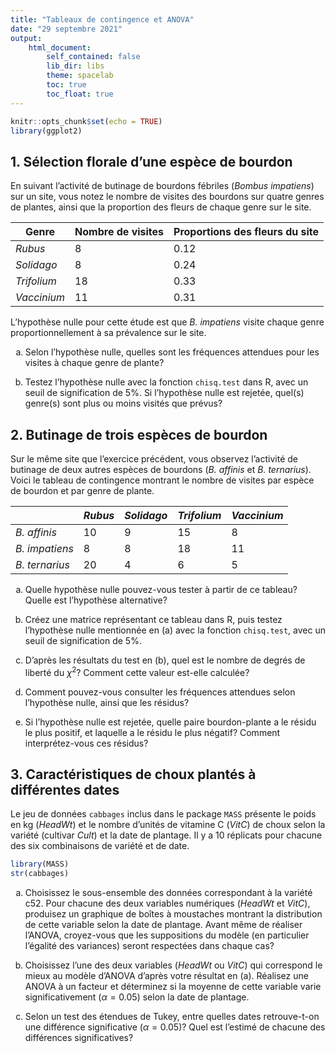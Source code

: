 ```yaml
---
title: "Tableaux de contingence et ANOVA"
date: "29 septembre 2021"
output:
    html_document:
        self_contained: false
        lib_dir: libs
        theme: spacelab
        toc: true
        toc_float: true
---
```


```r
knitr::opts_chunk$set(echo = TRUE)
library(ggplot2)
```


## 1. Sélection florale d'une espèce de bourdon

En suivant l'activité de butinage de bourdons fébriles (*Bombus impatiens*) sur un site, vous notez le nombre de visites des bourdons sur quatre genres de plantes, ainsi que la proportion des fleurs de chaque genre sur le site.

| Genre | Nombre de visites | Proportions des fleurs du site |
|---------+---+------|
| *Rubus* | 8 | 0.12 |
| *Solidago* | 8 | 0.24 |
| *Trifolium* | 18 | 0.33 |
| *Vaccinium* | 11 | 0.31 |

L'hypothèse nulle pour cette étude est que *B. impatiens* visite chaque genre proportionnellement à sa prévalence sur le site.

a) Selon l'hypothèse nulle, quelles sont les fréquences attendues pour les visites à chaque genre de plante?

b) Testez l'hypothèse nulle avec la fonction `chisq.test` dans R, avec un seuil de signification de 5%. Si l'hypothèse nulle est rejetée, quel(s) genre(s) sont plus ou moins visités que prévus? 


## 2. Butinage de trois espèces de bourdon

Sur le même site que l'exercice précédent, vous observez l'activité de butinage de deux autres espèces de bourdons (*B. affinis* et *B. ternarius*). Voici le tableau de contingence montrant le nombre de visites par espèce de bourdon et par genre de plante.

| | *Rubus* | *Solidago* | *Trifolium* | *Vaccinium* |
|-+---------+------------+-------------+-------------|
| *B. affinis* | 10 | 9 | 15 | 8 |
| *B. impatiens* | 8 | 8 | 18 | 11 |
| *B. ternarius* | 20 | 4 | 6 | 5 |

a) Quelle hypothèse nulle pouvez-vous tester à partir de ce tableau? Quelle est l'hypothèse alternative?

b) Créez une matrice représentant ce tableau dans R, puis testez l'hypothèse nulle mentionnée en (a) avec la fonction `chisq.test`, avec un seuil de signification de 5%.

c) D'après les résultats du test en (b), quel est le nombre de degrés de liberté du $\chi^2$? Comment cette valeur est-elle calculée?

d) Comment pouvez-vous consulter les fréquences attendues selon l'hypothèse nulle, ainsi que les résidus?

e) Si l'hypothèse nulle est rejetée, quelle paire bourdon-plante a le résidu le plus positif, et laquelle a le résidu le plus négatif? Comment interprétez-vous ces résidus?


## 3. Caractéristiques de choux plantés à différentes dates

Le jeu de données `cabbages` inclus dans le package `MASS` présente le poids en kg (*HeadWt*) et le nombre d'unités de vitamine C (*VitC*) de choux selon la variété (cultivar *Cult*) et la date de plantage. Il y a 10 réplicats pour chacune des six combinaisons de variété et de date.

```r
library(MASS)
str(cabbages)
```

a) Choisissez le sous-ensemble des données correspondant à la variété c52. Pour chacune des deux variables numériques (*HeadWt* et *VitC*), produisez un graphique de boîtes à moustaches montrant la distribution de cette variable selon la date de plantage. Avant même de réaliser l'ANOVA, croyez-vous que les suppositions du modèle (en particulier l'égalité des variances) seront respectées dans chaque cas?

b) Choisissez l'une des deux variables (*HeadWt* ou *VitC*) qui correspond le mieux au modèle d'ANOVA d'après votre résultat en (a). Réalisez une ANOVA à un facteur et déterminez si la moyenne de cette variable varie significativement ($\alpha = 0.05$) selon la date de plantage.

c) Selon un test des étendues de Tukey, entre quelles dates retrouve-t-on une différence significative ($\alpha = 0.05$)? Quel est l'estimé de chacune des différences significatives?

